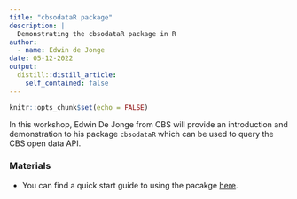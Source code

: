 ```yaml
---
title: "cbsodataR package"
description: |
  Demonstrating the cbsodataR package in R
author: 
  - name: Edwin de Jonge
date: 05-12-2022
output:
  distill::distill_article:
    self_contained: false
---
```



```r
knitr::opts_chunk$set(echo = FALSE)
```

In this workshop, Edwin De Jonge from CBS will provide an introduction and demonstration to his package `cbsodataR` which can be used to query the CBS open data API.

### Materials

- You can find a quick start guide to using the pacakge [here](https://www.cbs.nl/en-gb/our-services/open-data/statline-as-open-data/quick-start-guide).



